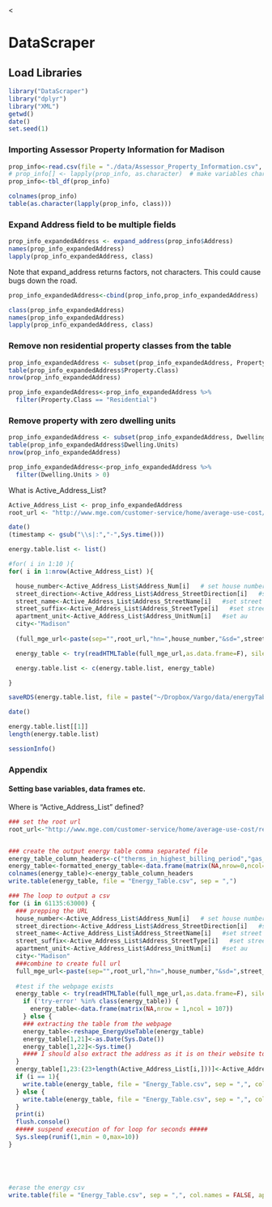 <<!--
%\VignetteEngine{knitr::knitr}
%\VignetteIndexEntry{Primary DataScraper Vignette}
-->

<link href="http://kevinburke.bitbucket.org/markdowncss/markdown.css" rel="stylesheet"></link>
<link href="http://www.biostat.wisc.edu/~syounkin/markdown_modified.css" rel="stylesheet"></link>

# DataScraper

## Load Libraries

```r
library("DataScraper")
library("dplyr")
library("XML")
getwd()
date()
set.seed(1)
```

### Importing Assessor Property Information for Madison

```r
prop_info<-read.csv(file = "./data/Assessor_Property_Information.csv", header=T, sep = ",", stringsAsFactors = FALSE)
# prop_info[] <- lapply(prop_info, as.character)  # make variables characters, not factors
prop_info<-tbl_df(prop_info)
```

```r
colnames(prop_info)
table(as.character(lapply(prop_info, class)))
```

###  Expand Address field to be multiple fields
```r
prop_info_expandedAddress <- expand_address(prop_info$Address)
names(prop_info_expandedAddress)
lapply(prop_info_expandedAddress, class)
```

Note that expand_address returns factors, not characters.  This could
cause bugs down the road.

```r
prop_info_expandedAddress<-cbind(prop_info,prop_info_expandedAddress)
```

```r
class(prop_info_expandedAddress)
names(prop_info_expandedAddress)
lapply(prop_info_expandedAddress, class)
```

###  Remove non residential property classes from the table


```r
prop_info_expandedAddress <- subset(prop_info_expandedAddress, Property.Class == "Residential")
table(prop_info_expandedAddress$Property.Class)
nrow(prop_info_expandedAddress)
```

```r
prop_info_expandedAddress<-prop_info_expandedAddress %>%
  filter(Property.Class == "Residential")
```

###  Remove  property with zero dwelling units

```r
prop_info_expandedAddress <- subset(prop_info_expandedAddress, Dwelling.Units > 0)
table(prop_info_expandedAddress$Dwelling.Units)
nrow(prop_info_expandedAddress)
```

```r
prop_info_expandedAddress<-prop_info_expandedAddress %>%
  filter(Dwelling.Units > 0)
```

What is Active_Address_List?

```r
Active_Address_List <- prop_info_expandedAddress
root_url <- "http://www.mge.com/customer-service/home/average-use-cost/results.htm?"

date()
(timestamp <- gsub("\\s|:","-",Sys.time()))

energy.table.list <- list()

#for( i in 1:10 ){
for( i in 1:nrow(Active_Address_List) ){

  house_number<-Active_Address_List$Address_Num[i]   # set house number
  street_direction<-Active_Address_List$Address_StreetDirection[i]   #set sd
  street_name<-Active_Address_List$Address_StreetName[i]   #set street name
  street_suffix<-Active_Address_List$Address_StreetType[i]   #set street suffix/Type
  apartment_unit<-Active_Address_List$Address_UnitNum[i]   #set au
  city<-"Madison"
  
  (full_mge_url<-paste(sep="",root_url,"hn=",house_number,"&sd=",street_direction,"&sn=",street_name,"&ss=",street_suffix,"&au=",apartment_unit,"&c=",city))

  energy_table <- try(readHTMLTable(full_mge_url,as.data.frame=F), silent=TRUE)

  energy.table.list <- c(energy.table.list, energy_table)

}

saveRDS(energy.table.list, file = paste("~/Dropbox/Vargo/data/energyTables/energy.table.list-", timestamp, ".rds", sep = ""))

date()

```

```r
energy.table.list[[1]]
length(energy.table.list)
```

```r
sessionInfo()
```

### Appendix
#### Setting base variables, data frames etc.

Where is "Active_Address_List" defined?

```r

### set the root url
root_url<-"http://www.mge.com/customer-service/home/average-use-cost/results.htm?"


### create the output energy table comma separated file
energy_table_column_headers<-c("therms_in_highest_billing_period","gas_cost_in_highest_billing_period","number_days_in_highest_gas_billing_period","therms_in_lowest_billing_period","gas_cost_in_lowest_billing_period","number_days_in_lowest_gas_billing_period","therms_monthly_average","gas_cost_monthly_average","number_days_monthly_average","gas_used_for_heating","kilowatthours_in_highest_billing_period","electric_cost_in_highest_billing_period","number_days_in_highest_electric_billing_period","kilowatthours_in_lowest_billing_period","electric_cost_in_lowest_billing_period","number_days_in_lowest_electric_billing_period","kilowatthours_monthly_average","electric_cost_monthly_average","number_days_monthly_average","electric_used_for_heating","Date_Scraped","Time_Scraped",colnames(Active_Address_List))
energy_table<-formatted_energy_table<-data.frame(matrix(NA,nrow=0,ncol=length(energy_table_column_headers)))
colnames(energy_table)<-energy_table_column_headers
write.table(energy_table, file = "Energy_Table.csv", sep = ",")

### The loop to output a csv
for (i in 61135:63000) {
  ### prepping the URL
  house_number<-Active_Address_List$Address_Num[i]   # set house number
  street_direction<-Active_Address_List$Address_StreetDirection[i]   #set sd
  street_name<-Active_Address_List$Address_StreetName[i]   #set street name
  street_suffix<-Active_Address_List$Address_StreetType[i]   #set street suffix/Type
  apartment_unit<-Active_Address_List$Address_UnitNum[i]   #set au
  city<-"Madison"
  ###combine to create full url
  full_mge_url<-paste(sep="",root_url,"hn=",house_number,"&sd=",street_direction,"&sn=",street_name,"&ss=",street_suffix,"&au=",apartment_unit,"&c=",city)
  
  #test if the webpage exists
  energy_table <- try(readHTMLTable(full_mge_url,as.data.frame=F), silent=TRUE) 
    if ('try-error' %in% class(energy_table)) {
      energy_table<-data.frame(matrix(NA,nrow = 1,ncol = 107))
    } else {
    ### extracting the table from the webpage
    energy_table<-reshape_EnergyUseTable(energy_table)
    energy_table[1,21]<-as.Date(Sys.Date())
    energy_table[1,22]<-Sys.time()
    #### I should also extract the address as it is on their website to check if it is the same as the address I entered.
  }
  energy_table[1,23:(23+length(Active_Address_List[i,]))]<-Active_Address_List[i,]
  if (i == 1){
    write.table(energy_table, file = "Energy_Table.csv", sep = ",", col.names = FALSE, append=FALSE,row.names = F)
  } else {
    write.table(energy_table, file = "Energy_Table.csv", sep = ",", col.names = FALSE, append=TRUE,row.names = F)
  }
  print(i)
  flush.console()
  ##### suspend execution of for loop for seconds #####
  Sys.sleep(runif(1,min = 0,max=10))
}





#erase the energy csv
write.table(file = "Energy_Table.csv", sep = ",", col.names = FALSE, append=FALSE,row.names = F)
```
